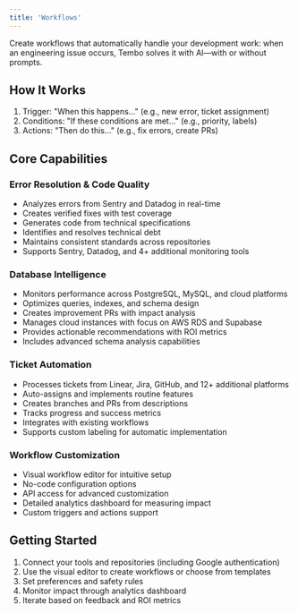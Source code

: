```yaml
---
title: 'Workflows'
---
```


Create workflows that automatically handle your development work: when an engineering issue occurs, Tembo solves it with AI—with or without prompts.

## How It Works

1. Trigger: "When this happens..." (e.g., new error, ticket assignment)
2. Conditions: "If these conditions are met..." (e.g., priority, labels)
3. Actions: "Then do this..." (e.g., fix errors, create PRs)

## Core Capabilities

### Error Resolution & Code Quality
- Analyzes errors from Sentry and Datadog in real-time
- Creates verified fixes with test coverage
- Generates code from technical specifications
- Identifies and resolves technical debt
- Maintains consistent standards across repositories
- Supports Sentry, Datadog, and 4+ additional monitoring tools

### Database Intelligence
- Monitors performance across PostgreSQL, MySQL, and cloud platforms
- Optimizes queries, indexes, and schema design
- Creates improvement PRs with impact analysis
- Manages cloud instances with focus on AWS RDS and Supabase
- Provides actionable recommendations with ROI metrics
- Includes advanced schema analysis capabilities

### Ticket Automation
- Processes tickets from Linear, Jira, GitHub, and 12+ additional platforms
- Auto-assigns and implements routine features
- Creates branches and PRs from descriptions
- Tracks progress and success metrics
- Integrates with existing workflows
- Supports custom labeling for automatic implementation

### Workflow Customization
- Visual workflow editor for intuitive setup
- No-code configuration options
- API access for advanced customization
- Detailed analytics dashboard for measuring impact
- Custom triggers and actions support

## Getting Started

1. Connect your tools and repositories (including Google authentication)
2. Use the visual editor to create workflows or choose from templates
3. Set preferences and safety rules
4. Monitor impact through analytics dashboard
5. Iterate based on feedback and ROI metrics
